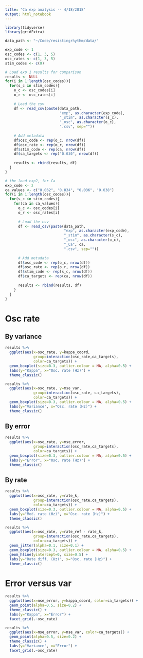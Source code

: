 ```yaml
---
title: "Ca exp analysis -- 4/18/2018"
output: html_notebook
---
```


```r
library(tidyverse)
library(gridExtra)

data_path <- "~/Code/resistingrhythm/data/"
```

```r
exp_code <- 1
osc_codes <- c(1, 3, 5)
osc_rates <- c(1, 3, 5)
stim_codes <- c(0)

# Load exp 1 results for comparison
results <- NULL
for(i in 1:length(osc_codes)){
  for(s_c in stim_codes){
    o_c <- osc_codes[i]
    o_r <- osc_rates[i]
    
    # Load the csv
    df <- read_csv(paste(data_path, 
                         "exp", as.character(exp_code), 
                         "_stim", as.character(s_c), 
                         "_osc", as.character(o_c),
                         ".csv", sep=""))
    
    # Add metadata
    df$osc_code <- rep(o_c, nrow(df))
    df$osc_rate <- rep(o_r, nrow(df))
    df$stim_code <- rep(ca, nrow(df))
    df$ca_targets <- rep("0.030", nrow(df))
    
    results <- rbind(results, df)
  }
}

# the load exp2, for Ca 
exp_code <- 2
ca_values <- c("0.032", "0.034", "0.036", "0.038")
for(i in 1:length(osc_codes)){
  for(s_c in stim_codes){
    for(ca in ca_values){
      o_c <- osc_codes[i]
      o_r <- osc_rates[i]
      
      # Load the csv
      df <- read_csv(paste(data_path, 
                           "exp", as.character(exp_code), 
                           "_stim", as.character(s_c), 
                           "_osc", as.character(o_c),
                           "_Ca", ca,
                           ".csv", sep=""))
      
      # Add metadata
      df$osc_code <- rep(o_c, nrow(df))
      df$osc_rate <- rep(o_r, nrow(df))
      df$stim_code <- rep(s_c, nrow(df))
      df$ca_targets <- rep(ca, nrow(df))
      
      results <- rbind(results, df)
    }
  }
}
```


# Osc rate 
## By variance

```r
results %>% 
  ggplot(aes(x=osc_rate, y=kappa_coord, 
             group=interaction(osc_rate,ca_targets),
             color=ca_targets)) +
  geom_boxplot(size=0.3, outlier.colour = NA, alpha=0.5) +
  labs(y="Kappa", x="Osc. rate (Hz)") +
  theme_classic() 
```

```r
results %>% 
  ggplot(aes(x=osc_rate, y=mse_var, 
             group=interaction(osc_rate, ca_targets),
             color=ca_targets)) +
  geom_boxplot(size=0.3, outlier.colour = NA, alpha=0.5) +
  labs(y="Variance", x="Osc. rate (Hz)") +
  theme_classic() 
```

## By error

```r
results %>% 
  ggplot(aes(x=osc_rate, y=mse_error, 
             group=interaction(osc_rate,ca_targets),
             color=ca_targets)) +
  geom_boxplot(size=0.3, outlier.colour = NA, alpha=0.5) +
  labs(y="Error", x="Osc. rate (Hz)") +
  theme_classic() 
```

## By rate

```r
results %>% 
  ggplot(aes(x=osc_rate, y=rate_k, 
             group=interaction(osc_rate,ca_targets),
             color=ca_targets)) +
  geom_boxplot(size=0.3, outlier.colour = NA, alpha=0.5) +
  labs(y="Mod. rate (Hz)", x="Osc. rate (Hz)") +
  theme_classic() 
```

```r
results %>% 
  ggplot(aes(x=osc_rate, y=rate_ref - rate_k, 
             group=interaction(osc_rate,ca_targets),
             color=ca_targets)) +
  geom_jitter(alpha=0.1, size=0.1) +
  geom_boxplot(size=0.3, outlier.colour = NA, alpha=0.5) +
  geom_hline(yintercept=0, size=0.5) +
  labs(y="Rate diff. (Hz)", x="Osc. rate (Hz)") +
  theme_classic() 
```

# Error versus var

```r
results %>% 
  ggplot(aes(x=mse_error, y=kappa_coord, color=ca_targets)) +
  geom_point(alpha=0.5, size=0.2) + 
  theme_classic() + 
  labs(y="Kappa", x="Error") +
  facet_grid(.~osc_rate)
```

```r
results %>% 
  ggplot(aes(x=mse_error, y=mse_var, color=ca_targets)) +
  geom_point(alpha=0.5, size=0.2) + 
  theme_classic() + 
  labs(y="Variance", x="Error") +
  facet_grid(.~osc_rate)
```